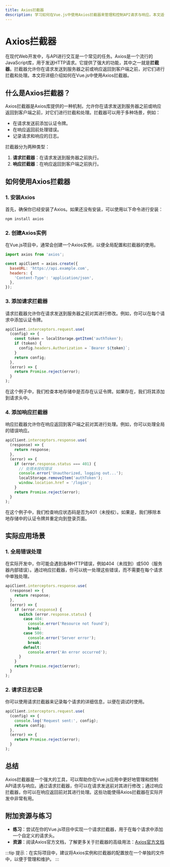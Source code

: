 ```yaml
---
title: Axios拦截器
description: 学习如何在Vue.js中使用Axios拦截器来管理和控制API请求与响应。本文适合初学者，包含详细的代码示例和实际应用场景。
---
```


# Axios拦截器

在现代Web开发中，与API进行交互是一个常见的任务。Axios是一个流行的JavaScript库，用于发送HTTP请求。它提供了强大的功能，其中之一就是**拦截器**。拦截器允许你在请求发送到服务器之前或响应返回到客户端之前，对它们进行拦截和处理。本文将详细介绍如何在Vue.js中使用Axios拦截器。

## 什么是Axios拦截器？

Axios拦截器是Axios库提供的一种机制，允许你在请求发送到服务器之前或响应返回到客户端之前，对它们进行拦截和处理。拦截器可以用于多种场景，例如：

- 在请求发送前添加认证令牌。
- 在响应返回前处理错误。
- 记录请求和响应的日志。

拦截器分为两种类型：

1. **请求拦截器**：在请求发送到服务器之前执行。
2. **响应拦截器**：在响应返回到客户端之前执行。

## 如何使用Axios拦截器

### 1. 安装Axios

首先，确保你已经安装了Axios。如果还没有安装，可以使用以下命令进行安装：

```bash
npm install axios
```

### 2. 创建Axios实例

在Vue.js项目中，通常会创建一个Axios实例，以便全局配置和拦截器的使用。

```javascript
import axios from 'axios';

const apiClient = axios.create({
  baseURL: 'https://api.example.com',
  headers: {
    'Content-Type': 'application/json',
  },
});
```

### 3. 添加请求拦截器

请求拦截器允许你在请求发送到服务器之前对其进行修改。例如，你可以在每个请求中添加认证令牌。

```javascript
apiClient.interceptors.request.use(
  (config) => {
    const token = localStorage.getItem('authToken');
    if (token) {
      config.headers.Authorization = `Bearer ${token}`;
    }
    return config;
  },
  (error) => {
    return Promise.reject(error);
  }
);
```

在这个例子中，我们检查本地存储中是否存在认证令牌。如果存在，我们将其添加到请求头中。

### 4. 添加响应拦截器

响应拦截器允许你在响应返回到客户端之前对其进行处理。例如，你可以处理全局的错误响应。

```javascript
apiClient.interceptors.response.use(
  (response) => {
    return response;
  },
  (error) => {
    if (error.response.status === 401) {
      // 处理未授权错误
      console.error('Unauthorized, logging out...');
      localStorage.removeItem('authToken');
      window.location.href = '/login';
    }
    return Promise.reject(error);
  }
);
```

在这个例子中，我们检查响应状态码是否为401（未授权）。如果是，我们移除本地存储中的认证令牌并重定向到登录页面。

## 实际应用场景

### 1. 全局错误处理

在实际开发中，你可能会遇到各种HTTP错误，例如404（未找到）或500（服务器内部错误）。通过响应拦截器，你可以统一处理这些错误，而不需要在每个请求中单独处理。

```javascript
apiClient.interceptors.response.use(
  (response) => {
    return response;
  },
  (error) => {
    if (error.response) {
      switch (error.response.status) {
        case 404:
          console.error('Resource not found');
          break;
        case 500:
          console.error('Server error');
          break;
        default:
          console.error('An error occurred');
      }
    }
    return Promise.reject(error);
  }
);
```

### 2. 请求日志记录

你可以使用请求拦截器来记录每个请求的详细信息，以便在调试时使用。

```javascript
apiClient.interceptors.request.use(
  (config) => {
    console.log('Request sent:', config);
    return config;
  },
  (error) => {
    return Promise.reject(error);
  }
);
```

## 总结

Axios拦截器是一个强大的工具，可以帮助你在Vue.js应用中更好地管理和控制API请求与响应。通过请求拦截器，你可以在请求发送前对其进行修改；通过响应拦截器，你可以在响应返回前对其进行处理。这些功能使得Axios拦截器在实际开发中非常有用。

## 附加资源与练习

- **练习**：尝试在你的Vue.js项目中实现一个请求拦截器，用于在每个请求中添加一个自定义的请求头。
- **资源**：阅读Axios官方文档，了解更多关于拦截器的高级用法：[Axios官方文档](https://axios-http.com/docs/interceptors)

:::tip
提示：在实际项目中，建议将Axios实例和拦截器的配置放在一个单独的文件中，以便于管理和维护。
:::